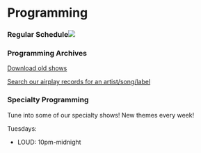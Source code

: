 
# Programming

### Regular Schedule![](/uploads/fall25schedule.png)

### Programming Archives

[Download old shows](http://weeping.wxdu.duke.edu/cgi-bin/oggarchive.cgi)

[Search our airplay records for an artist/song/label](http://wxyc.info/playlists/searchPlaylists)

### Specialty Programming

Tune into some of our specialty shows! New themes every week!

Tuesdays:

* LOUD: 10pm-midnight
